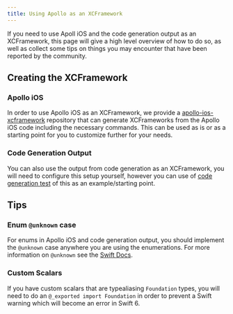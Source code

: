 ```yaml
---
title: Using Apollo as an XCFramework
---
```


If you need to use Apoll iOS and the code generation output as an XCFramework, this page will give a high level overview of how to do so, as well as collect some tips on things you may encounter that have been reported by the community.

## Creating the XCFramework

### Apollo iOS

In order to use Apollo iOS as an XCFramework, we provide a [apollo-ios-xcframework]() repository that can generate XCFrameworks from the Apollo iOS code including the necessary commands. This can be used as is or as a starting point for you to customize further for your needs.

### Code Generation Output

You can also use the output from code generation as an XCFramework, you will need to configure this setup yourself, however you can use of [code generation test](https://github.com/apollographql/apollo-ios-dev/tree/main/Tests/TestCodeGenConfigurations/CodegenXCFramework) of this as an example/starting point.

## Tips

### Enum `@unknown` case

For enums in Apollo iOS and code generation output, you should implement the `@unknown` case anywhere you are using the enumerations. For more information on `@unknown` see the [Swift Docs](https://docs.swift.org/swift-book/documentation/the-swift-programming-language/statements#Switching-Over-Future-Enumeration-Cases).

### Custom Scalars

If you have custom scalars that are typealiasing `Foundation` types, you will need to do an `@_exported import Foundation` in order to prevent a Swift warning which will become an error in Swift 6.